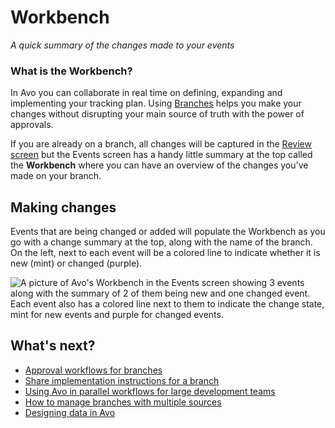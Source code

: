 # Workbench

*A quick summary of the changes made to your events*

### What is the Workbench?

In Avo you can collaborate in real time on defining, expanding and implementing your tracking plan. Using [Branches](/data-design/branches) helps you make your changes without disrupting your main source of truth with the power of approvals.

If you are already on a branch, all changes will be captured in the [Review screen](/workflow/review) but the Events screen has a handy little summary at the top called the **Workbench** where you can have an overview of the changes you've made on your branch.

## Making changes

Events that are being changed or added will populate the Workbench as you go with a change summary at the top, along with the name of the branch. On the left, next to each event will be a colored line to indicate whether it is new (mint) or changed (purple).

![A picture of Avo's Workbench in the Events screen showing 3 events along with the summary of 2 of them being new and one changed event. Each event also has a colored line next to them to indicate the change state, mint for new events and purple for changed events.](/images/workflow/workbench/workbench.png)

## What's next?

- [Approval workflows for branches](/data-design/branches/approval-workflows)
- [Share implementation instructions for a branch](/data-design/branches/code-changes)
- [Using Avo in parallel workflows for large development teams](/implementation/avo-and-git)
- [How to manage branches with multiple sources](/data-design/multiple-sources-on-avo-branches)
- [Designing data in Avo](/data-design/start-data-design)
